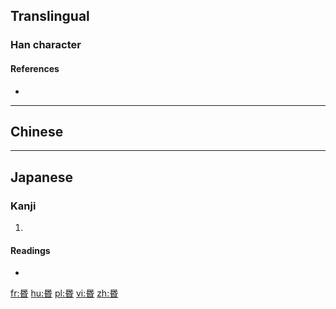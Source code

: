 ==Translingual==

===Han character===
{{Han char|rn=72|rad=日|as=05|sn=9|four=|canj=RPA,XRPA|ids=⿱民日}}

====References====
* {{Han ref|kx=0493.200|dkj=13853|dj=0858.010|hdz=21504.040|uh=662C|ud=26156}}

----

==Chinese==
{{zh-see|昏|v}}

----

==Japanese==

===Kanji===
{{ja-kanji|grade=|rs=日05}}

# {{alternative form of|昏|lang=ja}}

====Readings====
* {{ja-readings|on=[[こん]] (kon)|kun=[[くらい]] (kurai), [[くれ]] (kure)}}

[[fr:昬]]
[[hu:昬]]
[[pl:昬]]
[[vi:昬]]
[[zh:昬]]